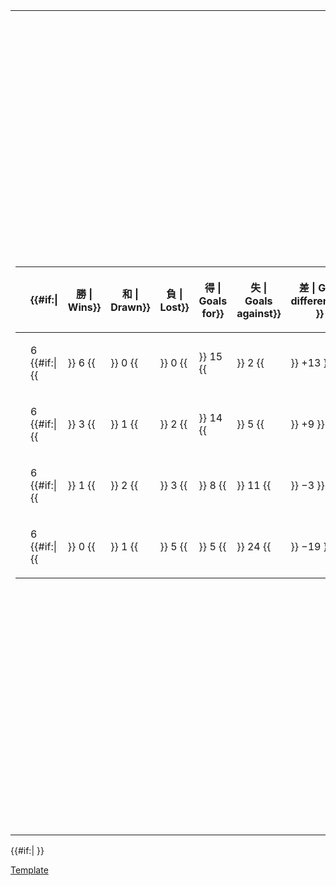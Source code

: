 {|
|-
|<!-- GROUP STANDINGS TABLE-->
{| class="wikitable" style="text-align: center; font-size: 100%;"
|-
!width=165|{{tnavbar-header|球隊|2014年國際足協世界盃外圍賽 – 中北美洲及加勒比海區第三圈B組}}
!width=25|{{Tooltip| 賽 | Played}}
{{#if:{{{expanded|}}}|
!width=25{{!}}{{Tooltip| 勝 | Wins}}
!width=25{{!}}{{Tooltip| 和 | Drawn}}
!width=25{{!}}{{Tooltip| 負 | Lost}}
!width=25{{!}}{{Tooltip| 得 | Goals for}}
!width=25{{!}}{{Tooltip| 失 | Goals against}}
!width=25{{!}}{{Tooltip| 差 | Goal difference}}
}}
!width=25|{{Tooltip | 分 | Points}}
|- bgcolor=#ccffcc
|style="text-align:left;"|{{fb|MEX}}
|6 {{#if:{{{expanded|}}}|{{!!}} 6 {{!!}} 0 {{!!}} 0 {{!!}} 15 {{!!}} 2 {{!!}} +13 }}||'''18'''
|- bgcolor=#ccffcc
|style="text-align:left;"|{{fb|CRC}}
|6 {{#if:{{{expanded|}}}|{{!!}} 3 {{!!}} 1 {{!!}} 2 {{!!}} 14 {{!!}} 5 {{!!}} +9 }}||'''10'''
|- 
|style="text-align:left;"|{{fb|SLV}}
|6 {{#if:{{{expanded|}}}|{{!!}} 1 {{!!}} 2 {{!!}} 3 {{!!}} 8 {{!!}} 11 {{!!}} −3 }}||'''5'''
|- 
|style="text-align:left;"|{{fb|GUY}}
|6 {{#if:{{{expanded|}}}|{{!!}} 0 {{!!}} 1 {{!!}} 5 {{!!}} 5 {{!!}} 24 {{!!}} −19 }}||'''1'''
|}
|<!-- FIXTURES TABLE -->
{{#if:{{{fixtures|}}}|
{{{!}} class="wikitable" style="text-align:center; font-size:100%;"
{{!}}-
!width=165{{!}}&nbsp;
!{{flagicon|CRC}}
!{{flagicon|SLV}}
!{{flagicon|GUY}}
!{{flagicon|MEX}}
{{!}}-
{{!}} style="text-align:right;"{{!}}{{fb-rt|CRC}}
{{!}} &ndash;
{{!}} title="Costa Rica v El Salvador" {{!}}[[2014年世界盃外圍賽中北美洲及加勒比海區第三輪#Costa Rica v El Salvador|2–2]]
{{!}} title="Costa Rica v Guyana" {{!}}[[2014年世界盃外圍賽中北美洲及加勒比海區第三輪#Costa Rica v Guyana|7–0]]
{{!}} title="Costa Rica v Mexico" {{!}}[[2014年世界盃外圍賽中北美洲及加勒比海區第三輪#Costa Rica v Mexico|0–2]]
{{!}}-
{{!}} style="text-align:right;"{{!}}{{fb-rt|SLV}}
{{!}} title="El Salvador v Costa Rica" {{!}}[[2014年世界盃外圍賽中北美洲及加勒比海區第三輪#El Salvador v Costa Rica|0–1]]
{{!}} &ndash;
{{!}} title="El Salvador v Guyana" {{!}}[[2014年世界盃外圍賽中北美洲及加勒比海區第三輪#El Salvador v Guyana|2–2]]
{{!}} title="El Salvador v Mexico" {{!}}[[2014年世界盃外圍賽中北美洲及加勒比海區第三輪#El Salvador v Mexico|1–2]]
{{!}}-
{{!}} style="text-align:right;"{{!}}{{fb-rt|GUY}}
{{!}} title="Guyana v Costa Rica" {{!}}[[2014年世界盃外圍賽中北美洲及加勒比海區第三輪#Guyana v Costa Rica|0–4]]
{{!}} title="Guyana v El Salvador" {{!}}[[2014年世界盃外圍賽中北美洲及加勒比海區第三輪#Guyana v El Salvador|2–3]]
{{!}} &ndash;
{{!}} title="Guyana v Mexico" {{!}}[[2014年世界盃外圍賽中北美洲及加勒比海區第三輪#Guyana v Mexico|0–5]]
{{!}}-
{{!}} style="text-align:right;"{{!}}{{fb-rt|MEX}}
{{!}} title="Mexico v Costa Rica" {{!}}[[2014年世界盃外圍賽中北美洲及加勒比海區第三輪#Mexico v Costa Rica|1–0]]
{{!}} title="Mexico v El Salvador" {{!}}[[2014年世界盃外圍賽中北美洲及加勒比海區第三輪#Mexico v El Salvador|2–0]]
{{!}} title="Mexico v Guyana" {{!}}[[2014年世界盃外圍賽中北美洲及加勒比海區第三輪#Mexico v Guyana|3–1]]
{{!}} &ndash;
{{!}}}
}}
|}
{{#if:{{{tiebreakers|}}}|
}}<noinclude>
[[Category:2014年世界盃外圍賽|Template]]
</noinclude>